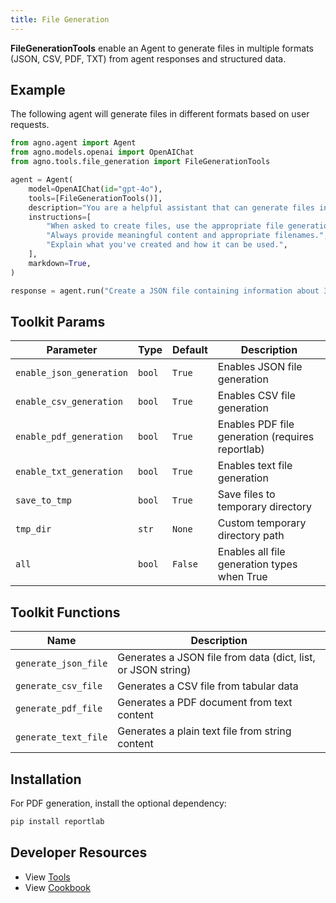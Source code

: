```yaml
---
title: File Generation
---
```


**FileGenerationTools** enable an Agent to generate files in multiple formats (JSON, CSV, PDF, TXT) from agent responses and structured data.

## Example

The following agent will generate files in different formats based on user requests.

```python cookbook/tools/file_generation_tools.py
from agno.agent import Agent
from agno.models.openai import OpenAIChat
from agno.tools.file_generation import FileGenerationTools

agent = Agent(
    model=OpenAIChat(id="gpt-4o"),
    tools=[FileGenerationTools()],
    description="You are a helpful assistant that can generate files in various formats.",
    instructions=[
        "When asked to create files, use the appropriate file generation tools.",
        "Always provide meaningful content and appropriate filenames.",
        "Explain what you've created and how it can be used.",
    ],
    markdown=True,
)

response = agent.run("Create a JSON file containing information about 3 fictional employees with name, position, department, and salary.")
```

## Toolkit Params

| Parameter                 | Type   | Default | Description                                     |
| ------------------------- | ------ | ------- | ----------------------------------------------- |
| `enable_json_generation`  | `bool` | `True`  | Enables JSON file generation                    |
| `enable_csv_generation`   | `bool` | `True`  | Enables CSV file generation                     |
| `enable_pdf_generation`   | `bool` | `True`  | Enables PDF file generation (requires reportlab)|
| `enable_txt_generation`   | `bool` | `True`  | Enables text file generation                    |
| `save_to_tmp`            | `bool` | `True`  | Save files to temporary directory              |
| `tmp_dir`                | `str`  | `None`  | Custom temporary directory path                 |
| `all`                    | `bool` | `False` | Enables all file generation types when True    |

## Toolkit Functions

| Name                  | Description                                                    |
| --------------------- | -------------------------------------------------------------- |
| `generate_json_file`  | Generates a JSON file from data (dict, list, or JSON string)  |
| `generate_csv_file`   | Generates a CSV file from tabular data                        |
| `generate_pdf_file`   | Generates a PDF document from text content                    |
| `generate_text_file`  | Generates a plain text file from string content              |

## Installation

For PDF generation, install the optional dependency:

```bash
pip install reportlab
```

## Developer Resources

- View [Tools](https://github.com/agno-agi/agno/blob/main/libs/agno/agno/tools/file_generation.py)
- View [Cookbook](https://github.com/agno-agi/agno/tree/main/cookbook/tools/file_generation_tools.py)
